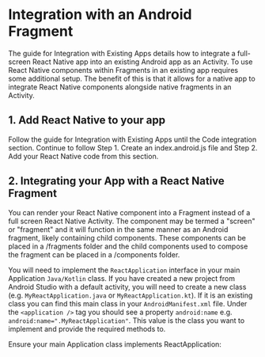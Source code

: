 # Integration with an Android Fragment
The guide for Integration with Existing Apps details how to integrate a full-screen React Native app into an existing Android app as an Activity. To use React Native components within Fragments in an existing app requires some additional setup. The benefit of this is that it allows for a native app to integrate React Native components alongside native fragments in an Activity.

## 1. Add React Native to your app
Follow the guide for Integration with Existing Apps until the Code integration section. Continue to follow Step 1. Create an index.android.js file and Step 2. Add your React Native code from this section.

## 2. Integrating your App with a React Native Fragment
You can render your React Native component into a Fragment instead of a full screen React Native Activity. The component may be termed a "screen" or "fragment" and it will function in the same manner as an Android fragment, likely containing child components. These components can be placed in a /fragments folder and the child components used to compose the fragment can be placed in a /components folder.

You will need to implement the `ReactApplication` interface in your main Application `Java/Kotlin` class. If you have created a new project from Android Studio with a default activity, you will need to create a new class (e.g. `MyReactApplication.java` or `MyReactApplication.kt`). If it is an existing class you can find this main class in your `AndroidManifest.xml` file. Under the `<application />` tag you should see a property `android:name` e.g. `android:name=".MyReactApplication"`. This value is the class you want to implement and provide the required methods to.

Ensure your main Application class implements ReactApplication:


<Feedback />